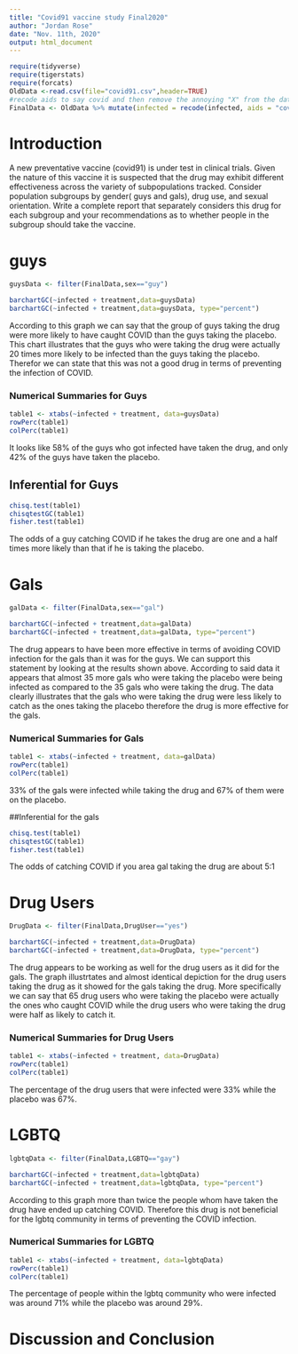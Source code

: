 ```yaml
---
title: "Covid91 vaccine study Final2020"
author: "Jordan Rose"
date: "Nov. 11th, 2020"
output: html_document
---
```


```r
require(tidyverse)
require(tigerstats)
require(forcats)
OldData <-read.csv(file="covid91.csv",header=TRUE)
#recode aids to say covid and then remove the annoying "X" from the dataframe
FinalData <- OldData %>% mutate(infected = recode(infected, aids = "covid", none = "OK" )) %>% select(-one_of("X"))
```

# Introduction

<!--In this section you explain what you are trying to show.  Where did the data come from?  What is the research or other question you are trying to answer?.  If you skimp in this section expect to be marked down in your grade. Paint a picture of the project a couple of paragraphs is expected!-->

A new  preventative vaccine (covid91) is under test in clinical trials. Given the nature of this vaccine it is suspected that the drug may exhibit different effectiveness across the variety of subpopulations tracked. Consider population subgroups by gender( guys and gals), drug use, and sexual orientation. Write a complete report that separately considers this drug for each subgroup and your recommendations as to whether people in the subgroup should take the vaccine.

# guys
```r
guysData <- filter(FinalData,sex=="guy")
```
```r
barchartGC(~infected + treatment,data=guysData)
barchartGC(~infected + treatment,data=guysData, type="percent")

```

According to this graph we can say that the group of guys taking the drug were more likely to have caught COVID than the guys taking the placebo. This chart illustrates that the guys who were taking the drug were actually 20 times more likely to be infected than the guys taking the placebo. Therefor we can state that this was not a good drug in terms of preventing the infection of COVID.

### Numerical Summaries for Guys  

```r
table1 <- xtabs(~infected + treatment, data=guysData)
rowPerc(table1)
colPerc(table1)
```

It looks like 58% of the guys who got infected have taken the drug, and only 42% of the guys have taken the placebo. 

## Inferential for Guys 

```r
chisq.test(table1)
chisqtestGC(table1)
fisher.test(table1)
```

The odds of a guy catching COVID if he takes the drug are one and a half times more likely than that if he is taking the placebo. 

<!--Decide on your methods:  use "variable analysis" or other appropriate descriptors.  Make sure to choose at least one graphical method and at least one numerical method. Discuss what data manipulations may be needed for example subsetting or other binning procedures and what sort of graphical displays and inferential tools will be used!-->

# Gals
```r
galData <- filter(FinalData,sex=="gal")
```
```r
barchartGC(~infected + treatment,data=galData)
barchartGC(~infected + treatment,data=galData, type="percent")

```

The drug appears to have been more effective in terms of avoiding COVID infection for the gals than it was for the guys. We can support this statement by looking at the results shown above. According to said data it appears that almost 35 more gals who were taking the placebo were being infected as compared to the 35 gals who were taking the drug. The data clearly illustrates that the gals who were taking the drug were less likely to catch  as the ones taking the placebo therefore the drug is more effective for the gals. 

### Numerical Summaries for Gals  

```r
table1 <- xtabs(~infected + treatment, data=galData)
rowPerc(table1)
colPerc(table1)
```

33% of the gals were infected while taking the drug and 67% of them were on the placebo. 

##Inferential for the gals 

```r
chisq.test(table1)
chisqtestGC(table1)
fisher.test(table1)
```

The odds of catching COVID if you area gal taking the drug are about 5:1

<!--Divide this section into two sub-sections:  One for your descriptive  results and one for your inferential results.!-->

# Drug Users
```r
DrugData <- filter(FinalData,DrugUser=="yes")
```
```r
barchartGC(~infected + treatment,data=DrugData)
barchartGC(~infected + treatment,data=DrugData, type="percent")

```

The drug appears to be working as well for the drug users as it did for the gals. The graph illustrtates and almost identical depiction for the drug users taking the drug as it showed for the gals taking the drug. More specifically we can say that 65 drug users who were taking the placebo were actually the ones who caught COVID while the drug users who were taking the drug were half as likely to catch it. 

### Numerical Summaries for Drug Users  

```r
table1 <- xtabs(~infected + treatment, data=DrugData)
rowPerc(table1)
colPerc(table1)
```

The percentage of the drug users that were infected were 33% while the placebo was 67%.

# LGBTQ
```r
lgbtqData <- filter(FinalData,LGBTQ=="gay")
```
```r
barchartGC(~infected + treatment,data=lgbtqData)
barchartGC(~infected + treatment,data=lgbtqData, type="percent")

```

According to this graph more than twice the people whom have taken the drug have ended up catching COVID. Therefore this drug is not beneficial for the lgbtq community in terms of preventing the COVID infection. 

### Numerical Summaries for LGBTQ  

```r
table1 <- xtabs(~infected + treatment, data=lgbtqData)
rowPerc(table1)
colPerc(table1)
```

The percentage of people within the lgbtq community who were infected was around 71% while the placebo was around 29%.

# Discussion and Conclusion

<!--Discussion and conclusion here.  If you found a relationship be sure to consider whether the relationship occurs because one of the variavbles causes the other, or whether they perhasps are related for some other reason.  Watch the chapter 6 videos from the GeorgeTown videos collection.!-->
